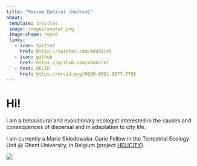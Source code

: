 ```yaml
---
title: "Maxime Dahirel (he/him)"
about:
 template: trestles
 image: images/avatar.png
 image-shape: round
 links:
   - icon: twitter
     href: https://twitter.com/mdahirel
   - icon: github
     href: https://github.com/mdahirel
   - text: ORCID
     href: https://orcid.org/0000-0001-8077-7765
---
```


# Hi!

I am a behavioural and evolutionary ecologist interested in the causes and consequences of dispersal and in adaptation to city life.

I am currently a Marie Skłodowska-Curie Fellow in the Terrestrial Ecology Unit \@ Ghent University, in Belgium (project [HELICITY](https://cordis.europa.eu/project/id/101022802)).

::: column-page
![](images/garden_snails_on_brick.jpg)
:::
